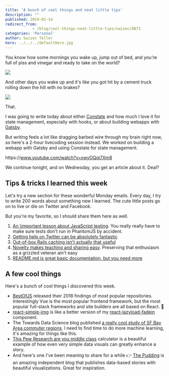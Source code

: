 ```yaml
---
title: 'A bunch of cool things and neat little tips'
description: ""
published: 2019-01-14
redirect_from: 
            - /blog/cool-things-neat-little-tips/swizec/8871
categories: 'Personal'
author: Swizec Teller
hero: ../../../defaultHero.jpg
---
```

You know how some mornings you wake up, jump out of bed, and you're full of piss and vinegar and ready to take on the world?



![](./img/media-GdLU30LovMpig-giphy.gif)



And other days you wake up and it's like you got hit by a cement truck rolling down the hill with no brakes?



![](./img/media-d0THNFbZHEV4k-giphy.gif)



That.



I was going to write today about either [Constate](https://github.com/diegohaz/constate) and how much I love it for state management, especially with hooks, or about building webapps with [Gatsby](https://github.com/gatsbyjs/gatsby).



But writing feels a lot like dragging barbed wire through my brain right now, so here's a 2-hour livecoding session instead. We worked on building a webapp with Gatsby and using Constate for state management.



https&#x3A;//www.youtube.com/watch?v=xwyOQqi7Xm8



We continue tonight, and on Wednesday, you get an article about it. Deal?



## Tips & tricks I learned this week



Let's try a new section for these wonderful Monday emails. Every day, I try to write 200 words about something new I learned. The cute little posts go on to live or die on Twitter and Facebook.



But you're my favorite, so I should share them here as well.



1. [An \\important lesson about JavaScript testing](https://twitter.com/Swizec/status/1082551586696491008). You really really have to make sure tests don't run in PhantomJS by accident.
2. [Getting help on Twitter can be absolutely fantastic](https://twitter.com/Swizec/status/1082918465537695744)
3. [Out-of-box Rails caching isn't actually that useful](https://twitter.com/Swizec/status/1083634802194972672)
4. [Novelty makes teaching and sharing easy](https://twitter.com/Swizec/status/1084291659829936129). Preserving that enthusiasm as a grizzled veteran ain't easy
5. [README.md is great basic documentation, but you need more](https://twitter.com/Swizec/status/1084698389797695488)



## A few cool things



Here's a bunch of cool things I discovered this week.



- [BestOfJS](https://risingstars.js.org/2018/en/) released their 2018 findings of most popular repositories. Interestingly Vue is the most popular frontend framework, but the most popular full-stack frameworks and site builders are all based on React. 🤔
- [react-simple-img](https://github.com/bluebill1049/react-simple-img) is like a better version of my [react-lazyload-fadein](https://github.com/Swizec/react-lazyload-fadein) component.
- The Towards Data Science blog published [a really cool study of SF Bay Area commuter regions](https://towardsdatascience.com/how-does-the-bay-area-commute-22f45e00419e?gi=a507c2eb50ff). I need to find time to do more machine learning, it's amazing for things like this.
- [This Pew Research are you middle class](http://www.pewresearch.org/fact-tank/2018/09/06/are-you-in-the-american-middle-class/) calculator is a beautiful example of how even very simple data visuals can greatly enhance a story.
- And here's one I've been meaning to share for a while 👉 [The Pudding](https://pudding.cool/) is an amazing independent blog that publishes data-based stories with beautiful visualizations. Great for inspiration.